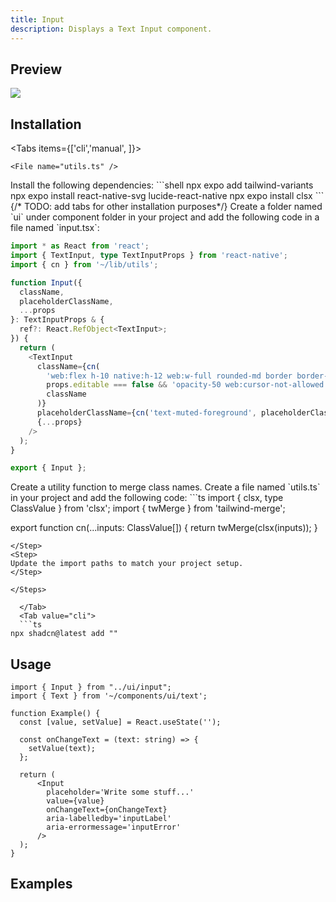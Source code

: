 ```yaml
---
title: Input
description: Displays a Text Input component.
---
```


## Preview

![](./preview/input.png)

## Installation

<Tabs items={['cli','manual', ]}>
  <Tab value="manual">
   
<Steps>

<Step>
<Files>
  <Folder name="app" defaultOpen>
    <File name="layout.tsx" />
    <File name="page.tsx" />
  </Folder>
  <Folder name="components" defaultOpen>
  <Folder name="ui" defaultOpen>
  <File name="input.tsx" />
  </Folder>
    
  </Folder>
  <Folder name="lib" defaultOpen>
 
    <File name="utils.ts" />
  </Folder>
  <File name="package.json" />

</Files>
</Step>

<Step>
Install the following dependencies:
```shell
npx expo add tailwind-variants
npx expo install react-native-svg lucide-react-native
npx expo install clsx
```
{/* TODO: add tabs for other installation purposes*/}

</Step>
<Step>
Create a folder named `ui` under component folder in your project and add the following code in a file named `input.tsx`:

```ts
import * as React from 'react';
import { TextInput, type TextInputProps } from 'react-native';
import { cn } from '~/lib/utils';

function Input({
  className,
  placeholderClassName,
  ...props
}: TextInputProps & {
  ref?: React.RefObject<TextInput>;
}) {
  return (
    <TextInput
      className={cn(
        'web:flex h-10 native:h-12 web:w-full rounded-md border border-input bg-background px-3 web:py-2 text-base lg:text-sm native:text-lg native:leading-[1.25] text-foreground placeholder:text-muted-foreground web:ring-offset-background file:border-0 file:bg-transparent file:font-medium web:focus-visible:outline-none web:focus-visible:ring-2 web:focus-visible:ring-ring web:focus-visible:ring-offset-2',
        props.editable === false && 'opacity-50 web:cursor-not-allowed',
        className
      )}
      placeholderClassName={cn('text-muted-foreground', placeholderClassName)}
      {...props}
    />
  );
}

export { Input };


```

</Step>
<Step>
Create a utility function to merge class names. 
Create a file named `utils.ts` in your project and add the following code:
```ts
import { clsx, type ClassValue } from 'clsx';
import { twMerge } from 'tailwind-merge';

export function cn(...inputs: ClassValue[]) {
  return twMerge(clsx(inputs));
}
```
</Step>
<Step>
Update the import paths to match your project setup.
</Step>

</Steps>
  
  </Tab>
  <Tab value="cli">
  ```ts
npx shadcn@latest add ""
```
  </Tab>
</Tabs>




## Usage

```tsx
import { Input } from "../ui/input";
import { Text } from '~/components/ui/text';
```

```tsx  
function Example() {
  const [value, setValue] = React.useState('');

  const onChangeText = (text: string) => {
    setValue(text);
  };

  return (
      <Input
        placeholder='Write some stuff...'
        value={value}
        onChangeText={onChangeText}
        aria-labelledby='inputLabel'
        aria-errormessage='inputError'
      />
  );
}

```

## Examples

